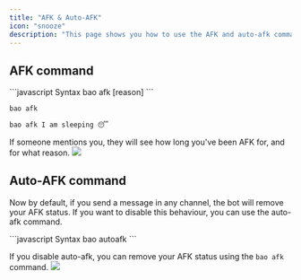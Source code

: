 ```yaml
---
title: "AFK & Auto-AFK"
icon: "snooze"
description: "This page shows you how to use the AFK and auto-afk commands"
---
```


## AFK command

<CodeGroup>
```javascript Syntax
bao afk [reason]
```

```javascript Example 1
bao afk
```

```javascript Example 2
bao afk I am sleeping 😴
```
</CodeGroup>

If someone mentions you, they will see how long you've been AFK for, and for what reason.
<img src="/images/afk_ping.png"/>

## Auto-AFK command

Now by default, if you send a message in any channel, the bot will remove your AFK status.
If you want to disable this behaviour, you can use the auto-afk command.

<CodeGroup>
```javascript Syntax
bao autoafk
```
</CodeGroup>

If you disable auto-afk, you can remove your AFK status using the `bao afk` command.
<img src="/images/auto_afk.png"/>
